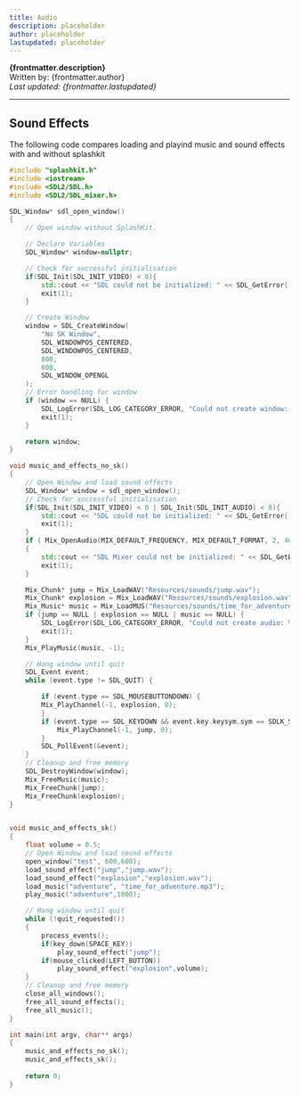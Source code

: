 ```yaml
---
title: Audio
description: placeholder
author: placeholder
lastupdated: placeholder
---
```



**{frontmatter.description}**  
Written by: {frontmatter.author}  
_Last updated: {frontmatter.lastupdated}_

---

## Sound Effects
The following code compares loading and playind music and sound effects with and without splashkit
```cpp
#include "splashkit.h"
#include <iostream>
#include <SDL2/SDL.h>
#include <SDL2/SDL_mixer.h>

SDL_Window* sdl_open_window()
{
    // Open window without SplashKit.

    // Declare Variables
    SDL_Window* window=nullptr;

    // Check for successful initialisation
    if(SDL_Init(SDL_INIT_VIDEO) < 0){
        std::cout << "SDL could not be initialized: " << SDL_GetError();
        exit(1);
    }

    // Create Window
    window = SDL_CreateWindow(
        "No SK Window",                  
        SDL_WINDOWPOS_CENTERED,            
        SDL_WINDOWPOS_CENTERED,   
        800,                               
        600,                               
        SDL_WINDOW_OPENGL                  
    );
    // Error handling for window
    if (window == NULL) {
        SDL_LogError(SDL_LOG_CATEGORY_ERROR, "Could not create window: %s\n", SDL_GetError());
        exit(1);
    }   

    return window;
}

void music_and_effects_no_sk()
{
    // Open Window and load sound effects
    SDL_Window* window = sdl_open_window();
    // Check for successful initialisation
    if(SDL_Init(SDL_INIT_VIDEO) < 0 | SDL_Init(SDL_INIT_AUDIO) < 0){
        std::cout << "SDL could not be initialized: " << SDL_GetError();
        exit(1);
    }
    if ( Mix_OpenAudio(MIX_DEFAULT_FREQUENCY, MIX_DEFAULT_FORMAT, 2, 4096 ) < 0 )
    {
        std::cout << "SDL Mixer could not be initialized: " << SDL_GetError();
        exit(1);
    }

    Mix_Chunk* jump = Mix_LoadWAV("Resources/sounds/jump.wav");
    Mix_Chunk* explosion = Mix_LoadWAV("Resources/sounds/explosion.wav");
    Mix_Music* music = Mix_LoadMUS("Resources/sounds/time_for_adventure.mp3");
    if (jump == NULL | explosion == NULL | music == NULL) {
        SDL_LogError(SDL_LOG_CATEGORY_ERROR, "Could not create audio: %s\n", Mix_GetError());
        exit(1);
    }   
    Mix_PlayMusic(music, -1);

    // Hang window until quit
    SDL_Event event;
    while (event.type != SDL_QUIT) {

        if (event.type == SDL_MOUSEBUTTONDOWN) {
        Mix_PlayChannel(-1, explosion, 0);
        }
        if (event.type == SDL_KEYDOWN && event.key.keysym.sym == SDLK_SPACE) {
            Mix_PlayChannel(-1, jump, 0);
        }
        SDL_PollEvent(&event);
    }
    // Cleanup and free memory
    SDL_DestroyWindow(window);
    Mix_FreeMusic(music);
    Mix_FreeChunk(jump);
    Mix_FreeChunk(explosion);
}


void music_and_effects_sk()
{
    float volume = 0.5;
    // Open Window and load sound effects
    open_window("test", 600,600);
    load_sound_effect("jump","jump.wav");
    load_sound_effect("explosion","explosion.wav");
    load_music("adventure", "time_for_adventure.mp3");
    play_music("adventure",1000);

    // Hang window until quit
    while (!quit_requested())
    {
        process_events();
        if(key_down(SPACE_KEY)) 
            play_sound_effect("jump");
        if(mouse_clicked(LEFT_BUTTON))
            play_sound_effect("explosion",volume);
    }
    // Cleanup and free memory
    close_all_windows();
    free_all_sound_effects();
    free_all_music();
}

int main(int argv, char** args)
{
    music_and_effects_no_sk();
    music_and_effects_sk();
    
    return 0;
}
```